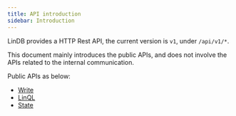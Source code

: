 ```yaml
---
title: API introduction
sidebar: Introduction 
---
```


LinDB provides a HTTP Rest API, the current version is `v1`, under `/api/v1/*`.

This document mainly introduces the public APIs, and does not involve the APIs related to the internal communication.

Public APIs as below:
- [Write](/docs/lindb/reference/api/write)
- [LinQL](/docs/lindb/reference/api/lin-ql)
- [State](/docs/lindb/reference/api/state)
